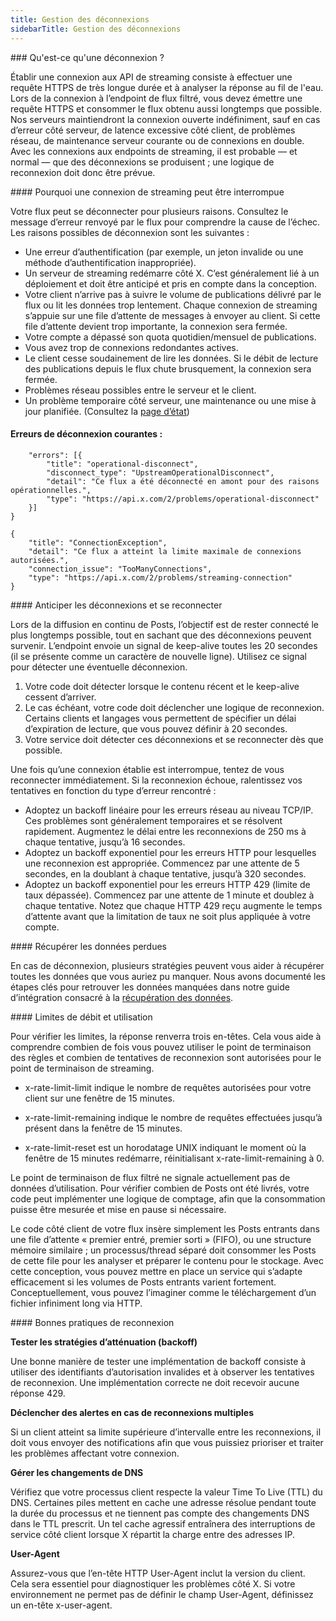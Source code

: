 ```yaml
---
title: Gestion des déconnexions
sidebarTitle: Gestion des déconnexions
---
```


<div id="what-is-a-disconnection">
  ### Qu'est-ce qu'une déconnexion ?
</div>

Établir une connexion aux API de streaming consiste à effectuer une requête HTTPS de très longue durée et à analyser la réponse au fil de l&#39;eau. Lors de la connexion à l’endpoint de flux filtré, vous devez émettre une requête HTTPS et consommer le flux obtenu aussi longtemps que possible. Nos serveurs maintiendront la connexion ouverte indéfiniment, sauf en cas d’erreur côté serveur, de latence excessive côté client, de problèmes réseau, de maintenance serveur courante ou de connexions en double. Avec les connexions aux endpoints de streaming, il est probable — et normal — que des déconnexions se produisent ; une logique de reconnexion doit donc être prévue.
 

<div id="why-a-streaming-connection-might-be-disconnected">
  #### Pourquoi une connexion de streaming peut être interrompue
</div>

Votre flux peut se déconnecter pour plusieurs raisons. Consultez le message d’erreur renvoyé par le flux pour comprendre la cause de l’échec. Les raisons possibles de déconnexion sont les suivantes :

* Une erreur d’authentification (par exemple, un jeton invalide ou une méthode d’authentification inappropriée).
* Un serveur de streaming redémarre côté X. C’est généralement lié à un déploiement et doit être anticipé et pris en compte dans la conception.
* Votre client n’arrive pas à suivre le volume de publications délivré par le flux ou lit les données trop lentement. Chaque connexion de streaming s’appuie sur une file d’attente de messages à envoyer au client. Si cette file d’attente devient trop importante, la connexion sera fermée.
* Votre compte a dépassé son quota quotidien/mensuel de publications.
* Vous avez trop de connexions redondantes actives.
* Le client cesse soudainement de lire les données. Si le débit de lecture des publications depuis le flux chute brusquement, la connexion sera fermée.
* Problèmes réseau possibles entre le serveur et le client.
* Un problème temporaire côté serveur, une maintenance ou une mise à jour planifiée. (Consultez la [page d’état](https://api.twitterstat.us/))
   

#### Erreurs de déconnexion courantes : 

```{
	"errors": [{
		"title": "operational-disconnect",
		"disconnect_type": "UpstreamOperationalDisconnect",
		"detail": "Ce flux a été déconnecté en amont pour des raisons opérationnelles.",
		"type": "https://api.x.com/2/problems/operational-disconnect"
	}]
}
```

```
{
	"title": "ConnectionException",
	"detail": "Ce flux a atteint la limite maximale de connexions autorisées.",
	"connection_issue": "TooManyConnections",
	"type": "https://api.x.com/2/problems/streaming-connection"
}
```

<div id="anticipating-disconnects-and-reconnecting">
  #### Anticiper les déconnexions et se reconnecter
</div>

Lors de la diffusion en continu de Posts, l’objectif est de rester connecté le plus longtemps possible, tout en sachant que des déconnexions peuvent survenir. L’endpoint envoie un signal de keep-alive toutes les 20 secondes (il se présente comme un caractère de nouvelle ligne). Utilisez ce signal pour détecter une éventuelle déconnexion.

1. Votre code doit détecter lorsque le contenu récent et le keep-alive cessent d’arriver.
2. Le cas échéant, votre code doit déclencher une logique de reconnexion. Certains clients et langages vous permettent de spécifier un délai d’expiration de lecture, que vous pouvez définir à 20 secondes.
3. Votre service doit détecter ces déconnexions et se reconnecter dès que possible.

Une fois qu’une connexion établie est interrompue, tentez de vous reconnecter immédiatement. Si la reconnexion échoue, ralentissez vos tentatives en fonction du type d’erreur rencontré :

* Adoptez un backoff linéaire pour les erreurs réseau au niveau TCP/IP. Ces problèmes sont généralement temporaires et se résolvent rapidement. Augmentez le délai entre les reconnexions de 250 ms à chaque tentative, jusqu’à 16 secondes.
* Adoptez un backoff exponentiel pour les erreurs HTTP pour lesquelles une reconnexion est appropriée. Commencez par une attente de 5 secondes, en la doublant à chaque tentative, jusqu’à 320 secondes.
* Adoptez un backoff exponentiel pour les erreurs HTTP 429 (limite de taux dépassée). Commencez par une attente de 1 minute et doublez à chaque tentative. Notez que chaque HTTP 429 reçu augmente le temps d’attente avant que la limitation de taux ne soit plus appliquée à votre compte.
   

<div id="recovering-lost-data">
  #### Récupérer les données perdues
</div>

En cas de déconnexion, plusieurs stratégies peuvent vous aider à récupérer toutes les données que vous auriez pu manquer. Nous avons documenté les étapes clés pour retrouver les données manquées dans notre guide d’intégration consacré à la [récupération des données](/fr/x-api/posts/filtered-stream/integrate/recovery-and-redundancy-features). 
 

<div id="rate-limits-and-usage">
  #### Limites de débit et utilisation
</div>

Pour vérifier les limites, la réponse renverra trois en-têtes. Cela vous aide à comprendre combien de fois vous pouvez utiliser le point de terminaison des règles et combien de tentatives de reconnexion sont autorisées pour le point de terminaison de streaming.

* x-rate-limit-limit indique le nombre de requêtes autorisées pour votre client sur une fenêtre de 15 minutes.

* x-rate-limit-remaining indique le nombre de requêtes effectuées jusqu’à présent dans la fenêtre de 15 minutes.

* x-rate-limit-reset est un horodatage UNIX indiquant le moment où la fenêtre de 15 minutes redémarre, réinitialisant x-rate-limit-remaining à 0.

Le point de terminaison de flux filtré ne signale actuellement pas de données d’utilisation. Pour vérifier combien de Posts ont été livrés, votre code peut implémenter une logique de comptage, afin que la consommation puisse être mesurée et mise en pause si nécessaire.

Le code côté client de votre flux insère simplement les Posts entrants dans une file d’attente « premier entré, premier sorti » (FIFO), ou une structure mémoire similaire ; un processus/thread séparé doit consommer les Posts de cette file pour les analyser et préparer le contenu pour le stockage. Avec cette conception, vous pouvez mettre en place un service qui s’adapte efficacement si les volumes de Posts entrants varient fortement. Conceptuellement, vous pouvez l’imaginer comme le téléchargement d’un fichier infiniment long via HTTP.

<div id="reconnection-best-practices">
  #### Bonnes pratiques de reconnexion
</div>

**Tester les stratégies d’atténuation (backoff)**

Une bonne manière de tester une implémentation de backoff consiste à utiliser des identifiants d’autorisation invalides et à observer les tentatives de reconnexion. Une implémentation correcte ne doit recevoir aucune réponse 429.

**Déclencher des alertes en cas de reconnexions multiples**

Si un client atteint sa limite supérieure d’intervalle entre les reconnexions, il doit vous envoyer des notifications afin que vous puissiez prioriser et traiter les problèmes affectant votre connexion.

**Gérer les changements de DNS**

Vérifiez que votre processus client respecte la valeur Time To Live (TTL) du DNS. Certaines piles mettent en cache une adresse résolue pendant toute la durée du processus et ne tiennent pas compte des changements DNS dans le TTL prescrit. Un tel cache agressif entraînera des interruptions de service côté client lorsque X répartit la charge entre des adresses IP.

**User-Agent**

Assurez-vous que l’en-tête HTTP User-Agent inclut la version du client. Cela sera essentiel pour diagnostiquer les problèmes côté X. Si votre environnement ne permet pas de définir le champ User-Agent, définissez un en-tête x-user-agent.